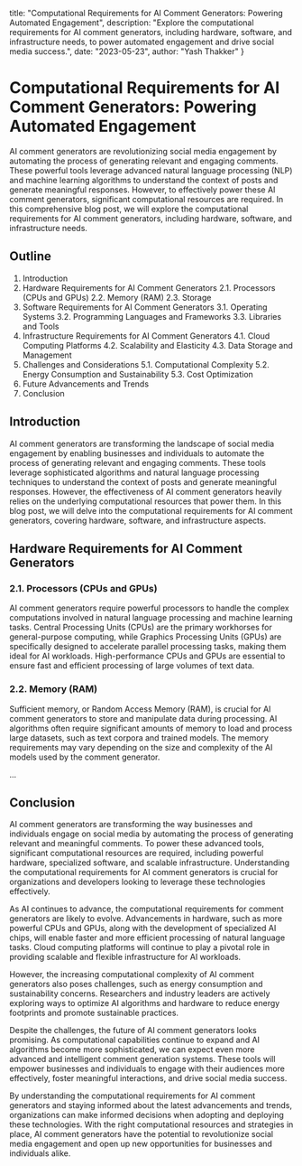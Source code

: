   title: "Computational Requirements for AI Comment Generators: Powering Automated Engagement",
  description: "Explore the computational requirements for AI comment generators, including hardware, software, and infrastructure needs, to power automated engagement and drive social media success.",
  date: "2023-05-23",
  author: "Yash Thakker"
}

# Computational Requirements for AI Comment Generators: Powering Automated Engagement

AI comment generators are revolutionizing social media engagement by automating the process of generating relevant and engaging comments. These powerful tools leverage advanced natural language processing (NLP) and machine learning algorithms to understand the context of posts and generate meaningful responses. However, to effectively power these AI comment generators, significant computational resources are required. In this comprehensive blog post, we will explore the computational requirements for AI comment generators, including hardware, software, and infrastructure needs.

## Outline

1. Introduction
2. Hardware Requirements for AI Comment Generators
   2.1. Processors (CPUs and GPUs)
   2.2. Memory (RAM)
   2.3. Storage
3. Software Requirements for AI Comment Generators
   3.1. Operating Systems
   3.2. Programming Languages and Frameworks
   3.3. Libraries and Tools
4. Infrastructure Requirements for AI Comment Generators
   4.1. Cloud Computing Platforms
   4.2. Scalability and Elasticity
   4.3. Data Storage and Management
5. Challenges and Considerations
   5.1. Computational Complexity
   5.2. Energy Consumption and Sustainability
   5.3. Cost Optimization
6. Future Advancements and Trends
7. Conclusion

## Introduction

AI comment generators are transforming the landscape of social media engagement by enabling businesses and individuals to automate the process of generating relevant and engaging comments. These tools leverage sophisticated algorithms and natural language processing techniques to understand the context of posts and generate meaningful responses. However, the effectiveness of AI comment generators heavily relies on the underlying computational resources that power them. In this blog post, we will delve into the computational requirements for AI comment generators, covering hardware, software, and infrastructure aspects.

## Hardware Requirements for AI Comment Generators

### 2.1. Processors (CPUs and GPUs)

AI comment generators require powerful processors to handle the complex computations involved in natural language processing and machine learning tasks. Central Processing Units (CPUs) are the primary workhorses for general-purpose computing, while Graphics Processing Units (GPUs) are specifically designed to accelerate parallel processing tasks, making them ideal for AI workloads. High-performance CPUs and GPUs are essential to ensure fast and efficient processing of large volumes of text data.

### 2.2. Memory (RAM)

Sufficient memory, or Random Access Memory (RAM), is crucial for AI comment generators to store and manipulate data during processing. AI algorithms often require significant amounts of memory to load and process large datasets, such as text corpora and trained models. The memory requirements may vary depending on the size and complexity of the AI models used by the comment generator.

...

## Conclusion

AI comment generators are transforming the way businesses and individuals engage on social media by automating the process of generating relevant and meaningful comments. To power these advanced tools, significant computational resources are required, including powerful hardware, specialized software, and scalable infrastructure. Understanding the computational requirements for AI comment generators is crucial for organizations and developers looking to leverage these technologies effectively.

As AI continues to advance, the computational requirements for comment generators are likely to evolve. Advancements in hardware, such as more powerful CPUs and GPUs, along with the development of specialized AI chips, will enable faster and more efficient processing of natural language tasks. Cloud computing platforms will continue to play a pivotal role in providing scalable and flexible infrastructure for AI workloads.

However, the increasing computational complexity of AI comment generators also poses challenges, such as energy consumption and sustainability concerns. Researchers and industry leaders are actively exploring ways to optimize AI algorithms and hardware to reduce energy footprints and promote sustainable practices.

Despite the challenges, the future of AI comment generators looks promising. As computational capabilities continue to expand and AI algorithms become more sophisticated, we can expect even more advanced and intelligent comment generation systems. These tools will empower businesses and individuals to engage with their audiences more effectively, foster meaningful interactions, and drive social media success.

By understanding the computational requirements for AI comment generators and staying informed about the latest advancements and trends, organizations can make informed decisions when adopting and deploying these technologies. With the right computational resources and strategies in place, AI comment generators have the potential to revolutionize social media engagement and open up new opportunities for businesses and individuals alike.